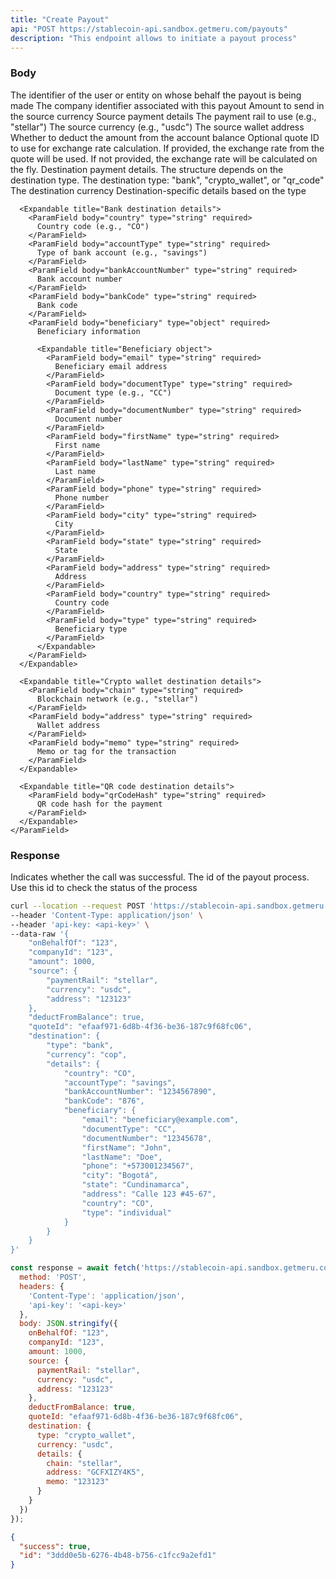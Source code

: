 ```yaml
---
title: "Create Payout"
api: "POST https://stablecoin-api.sandbox.getmeru.com/payouts"
description: "This endpoint allows to initiate a payout process"
---
```


### Body

<ParamField body="onBehalfOf" type="string" required>
  The identifier of the user or entity on whose behalf the payout is being made
</ParamField>

<ParamField body="companyId" type="string" required>
  The company identifier associated with this payout
</ParamField>

<ParamField body="amount" type="number" required>
  Amount to send in the source currency
</ParamField>

<ParamField body="source" type="object" required>
  Source payment details

  <Expandable title="Source object">
    <ParamField body="paymentRail" type="string" required>
      The payment rail to use (e.g., "stellar")
    </ParamField>
    <ParamField body="currency" type="string" required>
      The source currency (e.g., "usdc")
    </ParamField>
    <ParamField body="address" type="string" required>
      The source wallet address
    </ParamField>
  </Expandable>
</ParamField>

<ParamField body="deductFromBalance" type="boolean" required>
  Whether to deduct the amount from the account balance
</ParamField>

<ParamField body="quoteId" type="string">
  Optional quote ID to use for exchange rate calculation. If provided, the exchange rate from the quote will be used. If not provided, the exchange rate will be calculated on the fly.
</ParamField>

<ParamField body="destination" type="object" required>
  Destination payment details. The structure depends on the destination type.

  <Expandable title="Destination object">
    <ParamField body="type" type="string" required>
      The destination type: "bank", "crypto_wallet", or "qr_code"
    </ParamField>
    <ParamField body="currency" type="string" required>
      The destination currency
    </ParamField>
    <ParamField body="details" type="object" required>
      Destination-specific details based on the type
      
      <Expandable title="Bank destination details">
        <ParamField body="country" type="string" required>
          Country code (e.g., "CO")
        </ParamField>
        <ParamField body="accountType" type="string" required>
          Type of bank account (e.g., "savings")
        </ParamField>
        <ParamField body="bankAccountNumber" type="string" required>
          Bank account number
        </ParamField>
        <ParamField body="bankCode" type="string" required>
          Bank code
        </ParamField>
        <ParamField body="beneficiary" type="object" required>
          Beneficiary information
          
          <Expandable title="Beneficiary object">
            <ParamField body="email" type="string" required>
              Beneficiary email address
            </ParamField>
            <ParamField body="documentType" type="string" required>
              Document type (e.g., "CC")
            </ParamField>
            <ParamField body="documentNumber" type="string" required>
              Document number
            </ParamField>
            <ParamField body="firstName" type="string" required>
              First name
            </ParamField>
            <ParamField body="lastName" type="string" required>
              Last name
            </ParamField>
            <ParamField body="phone" type="string" required>
              Phone number
            </ParamField>
            <ParamField body="city" type="string" required>
              City
            </ParamField>
            <ParamField body="state" type="string" required>
              State
            </ParamField>
            <ParamField body="address" type="string" required>
              Address
            </ParamField>
            <ParamField body="country" type="string" required>
              Country code
            </ParamField>
            <ParamField body="type" type="string" required>
              Beneficiary type
            </ParamField>
          </Expandable>
        </ParamField>
      </Expandable>
      
      <Expandable title="Crypto wallet destination details">
        <ParamField body="chain" type="string" required>
          Blockchain network (e.g., "stellar")
        </ParamField>
        <ParamField body="address" type="string" required>
          Wallet address
        </ParamField>
        <ParamField body="memo" type="string" required>
          Memo or tag for the transaction
        </ParamField>
      </Expandable>
      
      <Expandable title="QR code destination details">
        <ParamField body="qrCodeHash" type="string" required>
          QR code hash for the payment
        </ParamField>
      </Expandable>
    </ParamField>
  </Expandable>
</ParamField>

### Response

<ResponseField name="success" type="boolean">
  Indicates whether the call was successful.
</ResponseField>

<ResponseField name="id" type="string">
  The id of the payout process. Use this id to check the status of the
  process
</ResponseField>

<RequestExample>

```bash cURL
curl --location --request POST 'https://stablecoin-api.sandbox.getmeru.com/payouts' \
--header 'Content-Type: application/json' \
--header 'api-key: <api-key>' \
--data-raw '{
    "onBehalfOf": "123",
    "companyId": "123",
    "amount": 1000,
    "source": {
        "paymentRail": "stellar",
        "currency": "usdc",
        "address": "123123"
    },
    "deductFromBalance": true,
    "quoteId": "efaaf971-6d8b-4f36-be36-187c9f68fc06",
    "destination": {
        "type": "bank",
        "currency": "cop",
        "details": {
            "country": "CO",
            "accountType": "savings",
            "bankAccountNumber": "1234567890",
            "bankCode": "876",
            "beneficiary": {
                "email": "beneficiary@example.com",
                "documentType": "CC",
                "documentNumber": "12345678",
                "firstName": "John",
                "lastName": "Doe",
                "phone": "+573001234567",
                "city": "Bogotá",
                "state": "Cundinamarca",
                "address": "Calle 123 #45-67",
                "country": "CO",
                "type": "individual"
            }
        }
    }
}'
```

```js Javascript
const response = await fetch('https://stablecoin-api.sandbox.getmeru.com/payouts', {
  method: 'POST',
  headers: {
    'Content-Type': 'application/json',
    'api-key': '<api-key>'
  },
  body: JSON.stringify({
    onBehalfOf: "123",
    companyId: "123",
    amount: 1000,
    source: {
      paymentRail: "stellar",
      currency: "usdc",
      address: "123123"
    },
    deductFromBalance: true,
    quoteId: "efaaf971-6d8b-4f36-be36-187c9f68fc06",
    destination: {
      type: "crypto_wallet",
      currency: "usdc",
      details: {
        chain: "stellar",
        address: "GCFXIZY4K5",
        memo: "123123"
      }
    }
  })
});
```

</RequestExample>

<ResponseExample>

```json 200
{
  "success": true,
  "id": "3ddd0e5b-6276-4b48-b756-c1fcc9a2efd1"
}
```

</ResponseExample>
